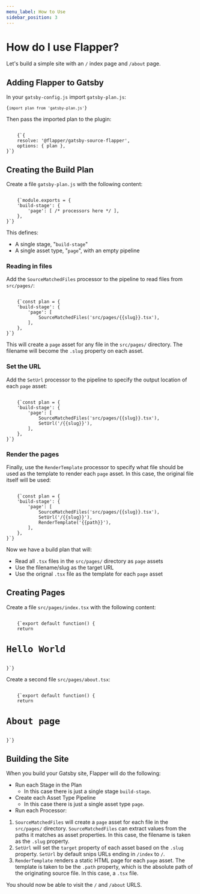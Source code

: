 ```yaml
---
menu_label: How to Use
sidebar_position: 3
---
```


# How do I use Flapper?

Let's build a simple site with an `/` index page and `/about` page.

## Adding Flapper to Gatsby

In your `gatsby-config.js` import `gatsby-plan.js`:

<Code language="javascript">{`import plan from 'gatsby-plan.js'`}</Code>

Then pass the imported plan to the plugin:

<Code language="javascript">
    {`{
    resolve: '@flapper/gatsby-source-flapper',
    options: { plan },
}`}
</Code>

## Creating the Build Plan

Create a file `gatsby-plan.js` with the following content:

<Code language="javascript">
    {`module.exports = {
    'build-stage': {
        'page': [ /* processors here */ ],
    },
}`}
</Code>

This defines:

-   A single stage, "`build-stage`"
-   A single asset type, "`page`", with an empty pipeline

### Reading in files

Add the `SourceMatchedFiles` processor to the pipeline to read files from `src/pages/`:

<Code language="javascript">
    {`const plan = {
    'build-stage': {
        'page': [
            SourceMatchedFiles('src/pages/{{slug}}.tsx'),
        ],
    },
}`}
</Code>

This will create a `page` asset for any file in the `src/pages/` directory. The filename will become the `.slug` property on each asset.

### Set the URL

Add the `SetUrl` processor to the pipeline to specify the output location of each `page` asset:

<Code language="javascript">
    {`const plan = {
    'build-stage': {
        'page': [
            SourceMatchedFiles('src/pages/{{slug}}.tsx'),
            SetUrl('/{{slug}}'),
        ],
    },
}`}
</Code>

### Render the pages

Finally, use the `RenderTemplate` processor to specify what file should be used as the template to render each `page` asset. In this case, the original file itself will be used:

<Code language="javascript">
    {`const plan = {
    'build-stage': {
        'page': [
            SourceMatchedFiles('src/pages/{{slug}}.tsx'),
            SetUrl('/{{slug}}'),
            RenderTemplate('{{path}}'),
        ],
    },
}`}
</Code>

Now we have a build plan that will:

-   Read all `.tsx` files in the `src/pages/` directory as `page` assets
-   Use the filename/slug as the target URL
-   Use the orignal `.tsx` file as the template for each `page` asset

## Creating Pages

Create a file `src/pages/index.tsx` with the following content:

<Code language="javascript">
    {`export default function() {
    return <h1>Hello World</h1>
}`}
</Code>

Create a second file `src/pages/about.tsx`:

<Code language="javascript-react">
    {`export default function() {
    return <h1>About page</h1>
}`}
</Code>

## Building the Site

When you build your Gatsby site, Flapper will do the following:

-   Run each Stage in the Plan
    -   In this case there is just a single stage `build-stage`.
-   Create each Asset Type Pipeline
    -   In this case there is just a single asset type `page`.
-   Run each Processor:

1.  `SourceMatchedFiles` will create a `page` asset for each file in the `src/pages/` directory. `SourceMatchedFiles` can extract values from the paths it matches as asset properties. In this case, the filename is taken as the `.slug` property.
2.  `SetUrl` will set the `target` property of each asset based on the `.slug` property. `SetUrl` by default snips URLs ending in `/index` to `/`.
3.  `RenderTemplate` renders a static HTML page for each `page` asset. The template is taken to be the `.path` property, which is the absolute path of the originating source file. In this case, a `.tsx` file.

You should now be able to visit the `/` and `/about` URLS.
